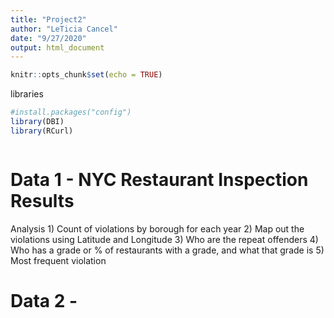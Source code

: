 ```yaml
---
title: "Project2"
author: "LeTicia Cancel"
date: "9/27/2020"
output: html_document
---
```


```r
knitr::opts_chunk$set(echo = TRUE)
```

libraries
```r
#install.packages("config")
library(DBI)
library(RCurl)
```



```r

```

# Data 1 - NYC Restaurant Inspection Results
Analysis
1) Count of violations by borough for each year
2) Map out the violations using Latitude and Longitude
3) Who are the repeat offenders
4) Who has a grade or % of restaurants with a grade, and what that grade is
5) Most frequent violation




# Data 2 - 